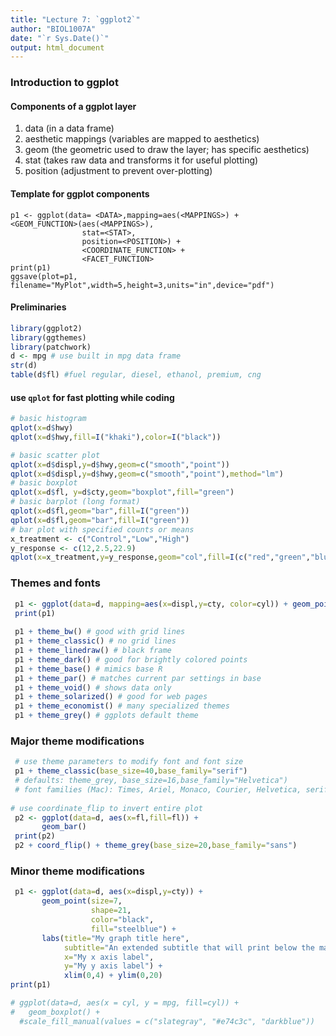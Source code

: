```yaml
---
title: "Lecture 7: `ggplot2`"
author: "BIOL1007A"
date: "`r Sys.Date()`"
output: html_document
---
```



### Introduction to ggplot

#### Components of a ggplot layer
1. data (in a data frame)
2. aesthetic mappings (variables are mapped to aesthetics)
3. geom (the geometric used to draw the layer; has specific aesthetics)
4. stat (takes raw data and transforms it for useful plotting)
5. position (adjustment to prevent over-plotting)

#### Template for ggplot components
```
p1 <- ggplot(data= <DATA>,mapping=aes(<MAPPINGS>) + 
<GEOM_FUNCTION>(aes(<MAPPINGS>),
                stat=<STAT>,
                position=<POSITION>) +
                <COORDINATE_FUNCTION> +
                <FACET_FUNCTION>
print(p1)
ggsave(plot=p1, filename="MyPlot",width=5,height=3,units="in",device="pdf")
```

#### Preliminaries
```r
library(ggplot2)
library(ggthemes)
library(patchwork)
d <- mpg # use built in mpg data frame
str(d)
table(d$fl) #fuel regular, diesel, ethanol, premium, cng
```

#### use `qplot` for fast plotting while coding

```r
# basic histogram
qplot(x=d$hwy)
qplot(x=d$hwy,fill=I("khaki"),color=I("black"))

# basic scatter plot
qplot(x=d$displ,y=d$hwy,geom=c("smooth","point"))
qplot(x=d$displ,y=d$hwy,geom=c("smooth","point"),method="lm")
# basic boxplot
qplot(x=d$fl, y=d$cty,geom="boxplot",fill="green")       
# basic barplot (long format)
qplot(x=d$fl,geom="bar",fill=I("green"))
qplot(x=d$fl,geom="bar",fill=I("green"))
# bar plot with specified counts or means
x_treatment <- c("Control","Low","High")
y_response <- c(12,2.5,22.9)
qplot(x=x_treatment,y=y_response,geom="col",fill=I(c("red","green","blue")))

```

### Themes and fonts

```r
 p1 <- ggplot(data=d, mapping=aes(x=displ,y=cty, color=cyl)) + geom_point()
 print(p1)
 
 p1 + theme_bw() # good with grid lines
 p1 + theme_classic() # no grid lines
 p1 + theme_linedraw() # black frame
 p1 + theme_dark() # good for brightly colored points
 p1 + theme_base() # mimics base R
 p1 + theme_par() # matches current par settings in base
 p1 + theme_void() # shows data only
 p1 + theme_solarized() # good for web pages
 p1 + theme_economist() # many specialized themes
 p1 + theme_grey() # ggplots default theme
``` 

### Major theme modifications 

```r
 # use theme parameters to modify font and font size
 p1 + theme_classic(base_size=40,base_family="serif")
 # defaults: theme_grey, base_size=16,base_family="Helvetica")
 # font families (Mac): Times, Ariel, Monaco, Courier, Helvetica, serif,sans
 
# use coordinate_flip to invert entire plot
 p2 <- ggplot(data=d, aes(x=fl,fill=fl)) + 
       geom_bar()
 print(p2)
 p2 + coord_flip() + theme_grey(base_size=20,base_family="sans")
```

### Minor theme modifications
```r
 p1 <- ggplot(data=d, aes(x=displ,y=cty)) + 
       geom_point(size=7,
                  shape=21,
                  color="black",
                  fill="steelblue") +
       labs(title="My graph title here",
            subtitle="An extended subtitle that will print below the main title",
            x="My x axis label",
            y="My y axis label") +
            xlim(0,4) + ylim(0,20)
print(p1)
```

```r
# ggplot(data=d, aes(x = cyl, y = mpg, fill=cyl)) +
#   geom_boxplot() +
  #scale_fill_manual(values = c("slategray", "#e74c3c", "darkblue"))




```


